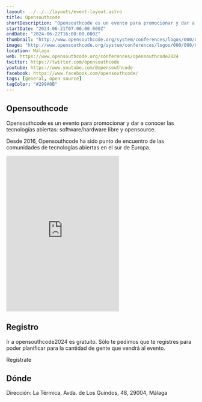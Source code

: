```yaml
---
layout: ../../../layouts/event-layout.astro
title: Opensouthcode
shortDescription: "Opensouthcode es un evento para promocionar y dar a conocer las tecnologías abiertas: software/hardware libre y opensource."
startDate: "2024-06-21T07:00:00.000Z"
endDate: "2024-06-22T16:00:00.000Z"
thumbnail: "http://www.opensouthcode.org/system/conferences/logos/000/000/006/original/logo_osc.png"
image: "http://www.opensouthcode.org/system/conferences/logos/000/000/006/original/logo_osc.png"
location: Málaga
web: https://www.opensouthcode.org/conferences/opensouthcode2024
twitter: https://twitter.com/opensouthcode
youtube: https://www.youtube.com/@opensouthcode
facebook: https://www.facebook.com/opensouthcode/
tags: [general, open source]
tagColor: "#299A0B"
---
```



## Opensouthcode

Opensouthcode es un evento para promocionar y dar a conocer las tecnologías abiertas: software/hardware libre y opensource.

Desde 2016, Opensouthcode ha sido punto de encuentro de las comunidades de tecnologías abiertas en el sur de Europa.

<iframe
  height="415"
  class="w-full mt-4 mb-4 border-none"
  src="https://www.youtube.com/embed/6g1F6AkOQL0?si=SFv6lBvSVdqWJNOH"
  title="OpenSouthCode 2023"
  frameborder="0"
  allow="accelerometer; autoplay; clipboard-write; encrypted-media; gyroscope; picture-in-picture; web-share"
  allowfullscreen
></iframe>

## Registro

Ir a opensouthcode2024 es gratuito. Sólo te pedimos que te registres para poder planificar para la cantidad de gente que vendrá al evento.

<ExternalLink href="https://www.opensouthcode.org/conferences/opensouthcode2024/register/new">Regístrate</ExternalLink>

## Dónde

Dirección: La Térmica, Avda. de Los Guindos, 48, 29004, Málaga

<GoogleMap
  src="https://www.google.com/maps/embed?pb=!1m18!1m12!1m3!1d3199.381339699327!2d-4.44763104833959!3d36.68937328153013!2m3!1f0!2f0!3f0!3m2!1i1024!2i768!4f13.1!3m3!1m2!1s0xd72f9d1ad2c3d95%3A0x2e62408338fb171b!2sLa%20T%C3%A9rmica!5e0!3m2!1ses!2ses!4v1678091130419!5m2!1ses!2ses"
  ariaLabel="La Térmica, Avda. de Los Guindos, 48, 29004, Málaga"
/>